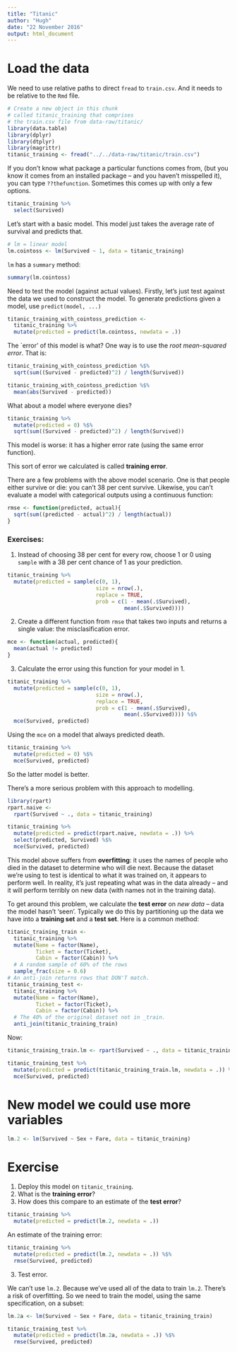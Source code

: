```yaml
---
title: "Titanic"
author: "Hugh"
date: "22 November 2016"
output: html_document
---
```


# Load the data
We need to use relative paths to direct `fread` to `train.csv`. And it needs to be relative to the `Rmd` file. 

```r
# Create a new object in this chunk
# called titanic_training that comprises
# the train.csv file from data-raw/titanic/
library(data.table)
library(dplyr)
library(dtplyr)
library(magrittr)
titanic_training <- fread("../../data-raw/titanic/train.csv")
```

If you don't know what package a particular functions comes from, (but you know it comes from an installed package -- and you haven't misspelled it), you can type `??thefunction`. Sometimes this comes up with only a few options.

```r
titanic_training %>%
  select(Survived)
```

Let's start with a basic model. This model just takes the average rate of survival and predicts that.

```r
# lm = linear model
lm.cointoss <- lm(Survived ~ 1, data = titanic_training)
```

`lm` has a `summary` method:

```r
summary(lm.cointoss)
```

Need to test the model (against actual values). Firstly, let's just test against the data we used to construct the model. To generate predictions given a model, use `predict(model, ...)`

```r
titanic_training_with_cointoss_prediction <- 
  titanic_training %>%
  mutate(predicted = predict(lm.cointoss, newdata = .))
```

The `error' of this model is what? One way is to use the *root mean-squared error*. That is:

```r
titanic_training_with_cointoss_prediction %$%
  sqrt(sum((Survived - predicted)^2) / length(Survived))
```

```r
titanic_training_with_cointoss_prediction %$%
  mean(abs(Survived - predicted))
```

What about a model where everyone dies?

```r
titanic_training %>%
  mutate(predicted = 0) %$%
  sqrt(sum((Survived - predicted)^2) / length(Survived))
```

This model is worse: it has a higher error rate (using the same error function). 

This sort of error we calculated is called **training error**. 

There are a few problems with the above model scenario. One is that people either survive or die: you can't 38 per cent survive. Likewise, you can't evaluate a model with categorical outputs using a continuous function:

```r
rmse <- function(predicted, actual){
  sqrt(sum((predicted - actual)^2) / length(actual))
}
```

### Exercises:
1. Instead of choosing 38 per cent for every row, choose 1 or 0 using `sample` with a 38 per cent chance of 1 as your prediction.

```r
titanic_training %>%
  mutate(predicted = sample(c(0, 1), 
                            size = nrow(.), 
                            replace = TRUE, 
                            prob = c(1 - mean(.$Survived),
                                     mean(.$Survived))))
```

2. Create a different function from `rmse` that takes two inputs and returns a single value: the misclasification error.

```r
mce <- function(actual, predicted){
  mean(actual != predicted)
}
```

3. Calculate the error using this function for your model in 1.
```r
titanic_training %>%
  mutate(predicted = sample(c(0, 1), 
                            size = nrow(.), 
                            replace = TRUE, 
                            prob = c(1 - mean(.$Survived),
                                     mean(.$Survived)))) %$%
  mce(Survived, predicted)
```

Using the `mce` on a model that always predicted death.

```r
titanic_training %>%
  mutate(predicted = 0) %$%
  mce(Survived, predicted)
```

So the latter model is better. 

There's a more serious problem with this approach to modelling. 

```r
library(rpart)
rpart.naive <- 
  rpart(Survived ~ ., data = titanic_training)

titanic_training %>%
  mutate(predicted = predict(rpart.naive, newdata = .)) %>%
  select(predicted, Survived) %$%
  mce(Survived, predicted)
```

This model above suffers from **overfitting**: it uses the names of people who died in the dataset to determine who will die next. Because the dataset we're using to test is identical to what it was trained on, it appears to perform well. In reality, it's just repeating what was in the data already -- and it will perform terribly on new data (with names not in the training data).

To get around this problem, we calculate the **test error** on *new data* -- data the model hasn't 'seen'. Typically we do this by partitioning up the data we have into a **training set** and a **test set**. Here is a common method:

```r
titanic_training_train <- 
  titanic_training %>%
  mutate(Name = factor(Name), 
         Ticket = factor(Ticket), 
         Cabin = factor(Cabin)) %>%
  # A random sample of 60% of the rows
  sample_frac(size = 0.6)
# An anti-join returns rows that DON'T match.
titanic_training_test <- 
  titanic_training %>%
  mutate(Name = factor(Name), 
         Ticket = factor(Ticket), 
         Cabin = factor(Cabin)) %>%
  # The 40% of the original dataset not in _train.
  anti_join(titanic_training_train)
```

Now:

```r
titanic_training_train.lm <- rpart(Survived ~ ., data = titanic_training_train)

titanic_training_test %>%
  mutate(predicted = predict(titanic_training_train.lm, newdata = .)) %$%
  mce(Survived, predicted)
```

# New model we could use more variables

```r
lm.2 <- lm(Survived ~ Sex + Fare, data = titanic_training)
```

# Exercise 
1. Deploy this model on `titanic_training`.
2. What is the **training error**?
3. How does this compare to an estimate of the **test error**?

```r
titanic_training %>%
  mutate(predicted = predict(lm.2, newdata = .))
```

An estimate of the training error:
```r
titanic_training %>%
  mutate(predicted = predict(lm.2, newdata = .)) %$%
  rmse(Survived, predicted)
```

3. Test error.

We can't use `lm.2`. Because we've used all of the data to train `lm.2`. There's a risk of overfitting. So we need to train the model, using the same specification, on a subset:
```r
lm.2a <- lm(Survived ~ Sex + Fare, data = titanic_training_train)
```

```r
titanic_training_test %>%
  mutate(predicted = predict(lm.2a, newdata = .)) %$%
  rmse(Survived, predicted)
```







